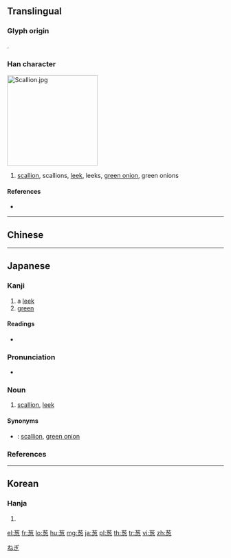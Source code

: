 {{character info/new}}
{{also|蔥}}
==Translingual==

===Glyph origin===
{{Han etym}}
{{Han compound|艸|怱|c1=s|c2=p|t1=grass|ls=psc}}.

===Han character===
[[File:Scallion.jpg|thumb|210px]]
{{Han char|rn=140|rad=艸|as=09|sn=15|four=|canj=TPKP|ids=⿱艹怱}}

# [[scallion]], scallions, [[leek]], leeks, [[green onion]], green onions

====References====
* {{Han ref|kx=1046.150|dkj=31454|dj=1507.150|hdz=53253.110|uh=8471|ud=33905}}

----

==Chinese==
{{zh-see|蔥}}

----

==Japanese==

===Kanji===
{{ja-kanji|grade=uc|rs=艸09}}

# a [[leek]]
# [[green]]

====Readings====
* {{ja-readings|kanon=[[そう]] (sō)|goon=[[す]] (su)|kun=[[ねぎ]] (negi)}}

{{ja-kanjitab|ねぎ|yomi=k}}

===Pronunciation===
* {{ja-pron|ねぎ|y=k|acc=1|acc_ref=NHK}}

===Noun===
{{ja-noun|count=本|ねぎ}}

# [[scallion]], [[leek]]

====Synonyms====
* {{ja-r|長葱|ながねぎ}}: [[scallion]], [[green onion]]

===References===
<references/>

[[Category:ja:Vegetables|ねぎ]]

----

==Korean==

===Hanja===
{{ko-hanja|hangeul=[[총]]|eumhun=|rv=chong|mr=ch'ong|y=chong}}

# {{defn|lang=ko|sort=艸09}}

[[el:葱]]
[[fr:葱]]
[[lo:葱]]
[[hu:葱]]
[[mg:葱]]
[[ja:葱]]
[[pl:葱]]
[[th:葱]]
[[tr:葱]]
[[vi:葱]]
[[zh:葱]]